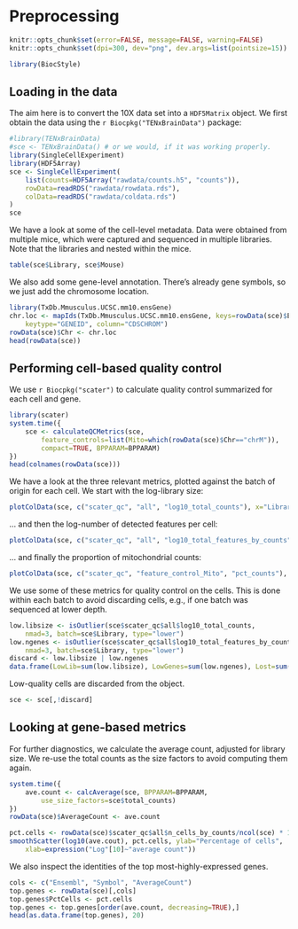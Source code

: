 # Preprocessing 

```r
knitr::opts_chunk$set(error=FALSE, message=FALSE, warning=FALSE)
knitr::opts_chunk$set(dpi=300, dev="png", dev.args=list(pointsize=15))
```

```r
library(BiocStyle)
```

## Loading in the data

The aim here is to convert the 10X data set into a `HDF5Matrix` object.
We first obtain the data using the `r Biocpkg("TENxBrainData")` package:

```r
#library(TENxBrainData)
#sce <- TENxBrainData() # or we would, if it was working properly.
library(SingleCellExperiment)
library(HDF5Array)
sce <- SingleCellExperiment(
    list(counts=HDF5Array("rawdata/counts.h5", "counts")),
    rowData=readRDS("rawdata/rowdata.rds"),
    colData=readRDS("rawdata/coldata.rds")
)
sce
```

We have a look at some of the cell-level metadata.
Data were obtained from multiple mice, which were captured and sequenced in multiple libraries. 
Note that the libraries and nested within the mice.

```r
table(sce$Library, sce$Mouse)
```

We also add some gene-level annotation.
There's already gene symbols, so we just add the chromosome location.

```r
library(TxDb.Mmusculus.UCSC.mm10.ensGene)
chr.loc <- mapIds(TxDb.Mmusculus.UCSC.mm10.ensGene, keys=rowData(sce)$Ensembl, 
    keytype="GENEID", column="CDSCHROM")
rowData(sce)$Chr <- chr.loc
head(rowData(sce))
```

## Performing cell-based quality control

We use `r Biocpkg("scater")` to calculate quality control summarized for each cell and gene.

```r
library(scater)
system.time({
    sce <- calculateQCMetrics(sce, 
        feature_controls=list(Mito=which(rowData(sce)$Chr=="chrM")),
        compact=TRUE, BPPARAM=BPPARAM)
})
head(colnames(rowData(sce)))
```

We have a look at the three relevant metrics, plotted against the batch of origin for each cell.
We start with the log-library size:

```r
plotColData(sce, c("scater_qc", "all", "log10_total_counts"), x="Library")
```

... and then the log-number of detected features per cell:

```r
plotColData(sce, c("scater_qc", "all", "log10_total_features_by_counts"), x="Library")
```

... and finally the proportion of mitochondrial counts:

```r
plotColData(sce, c("scater_qc", "feature_control_Mito", "pct_counts"), x="Library")
```

We use some of these metrics for quality control on the cells.
This is done within each batch to avoid discarding cells, e.g., if one batch was sequenced at lower depth.

```r
low.libsize <- isOutlier(sce$scater_qc$all$log10_total_counts, 
    nmad=3, batch=sce$Library, type="lower")
low.ngenes <- isOutlier(sce$scater_qc$all$log10_total_features_by_counts, 
    nmad=3, batch=sce$Library, type="lower")
discard <- low.libsize | low.ngenes 
data.frame(LowLib=sum(low.libsize), LowGenes=sum(low.ngenes), Lost=sum(discard))
```

Low-quality cells are discarded from the object.

```r
sce <- sce[,!discard]
```

## Looking at gene-based metrics

For further diagnostics, we calculate the average count, adjusted for library size.
We re-use the total counts as the size factors to avoid computing them again.

```r
system.time({
    ave.count <- calcAverage(sce, BPPARAM=BPPARAM, 
        use_size_factors=sce$total_counts)
})
rowData(sce)$AverageCount <- ave.count

pct.cells <- rowData(sce)$scater_qc$all$n_cells_by_counts/ncol(sce) * 100
smoothScatter(log10(ave.cout), pct.cells, ylab="Percentage of cells",
    xlab=expression("Log"[10]~"average count"))
```

We also inspect the identities of the top most-highly-expressed genes.

```r
cols <- c("Ensembl", "Symbol", "AverageCount")
top.genes <- rowData(sce)[,cols]
top.genes$PctCells <- pct.cells
top.genes <- top.genes[order(ave.count, decreasing=TRUE),]
head(as.data.frame(top.genes), 20)
```

<!--
Serializing the SCE object:

```r
dir.create("objects")
saveRDS(sce, file="objects/sce.rds")  
```
-->
